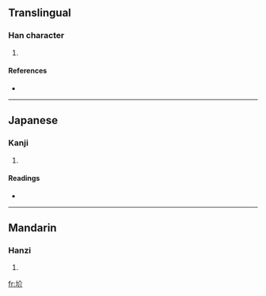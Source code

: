 ==Translingual==

===Han character===
{{Han char|rn=32|rad=土|as=04|sn=7|four=|canj=土人中中 (GOLL)}}

# {{defn|Han}}

====References====
* {{Han ref|kx=0224.230|dkj=04907|dj=0459.110|hdz=10423.110|uh=573F|ud=22335}}

----

==Japanese==

===Kanji===
{{ja-kanji|grade=|rs=土04}}

# {{defn|Japanese}}

====Readings====
* {{ja-readings|on=[[かつ]] (katsu), [[けち]] (kechi)|kun=[[あか]] (aka), [[ちり]] (chiri)}}

----

==Mandarin==

===Hanzi===
{{cmn-hanzi|pin=[[jiá]] ([[jia2]]), [[xùn]] ([[xun4]])|wg=chia<sup>2</sup>, hsün<sup>4</sup>}}

# {{defn|Mandarin}}

[[fr:圿]]